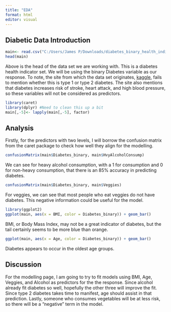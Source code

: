 ```yaml
---
title: "EDA"
format: html
editor: visual
---
```


## Diabetic Data Introduction

```r
main<- read.csv("C:/Users/James P/Downloads/diabetes_binary_health_indicators_BRFSS2015.csv")
head(main)
```

Above is the head of the data set we are working with. This is a diabetes health indicator set. We will be using the binary Diabetes variable as our response. To note, the site from which the data set originates, [kaggle](https://www.kaggle.com/datasets/alexteboul/diabetes-health-indicators-dataset/), fails to mention whether this is type 1 or type 2 diabetes. The site also mentions that diabetes increases risk of stroke, heart attack, and high blood pressure, so these variables will not be considered as predictors.

```r
library(caret)
library(dplyr) #Need to clean this up a bit
main[,-5]<- lapply(main[,-5], factor)
```

## Analysis

Firstly, for the predictors with two levels, I will borrow the confusion matrix from the caret package to check how well they align for the modelling.

```r
confusionMatrix(main$Diabetes_binary, main$HvyAlcoholConsump)
```

We can see for heavy alcohol consumption, with a 1 for consumption and 0 for non-heavy consumption, that there is an 85% accuracy in predicting diabetes.

```r
confusionMatrix(main$Diabetes_binary, main$Veggies)
```

For veggies, we can see that most people who eat veggies do not have diabetes. This negative information could be useful for the model.

```r
library(ggplot2)
ggplot(main, aes(x = BMI, color = Diabetes_binary)) + geom_bar()
```

BMI, or Body Mass Index, may not be a great indicator of diabetes, but the tail certainly seems to be more blue than orange.

```r
ggplot(main, aes(x = Age, color = Diabetes_binary)) + geom_bar()
```

Diabetes appears to occur in the oldest age groups.

## Discussion

For the modelling page, I am going to try to fit models using BMI, Age, Veggies, and Alcohol as predictors for the the response. Since alcohol already fit diabetes so well, hopefully the other three will improve the fit. Since type 2 diabetes takes time to manifest, age should assist in that prediction. Lastly, someone who consumes vegetables will be at less risk, so there will be a "negative" term in the model.

